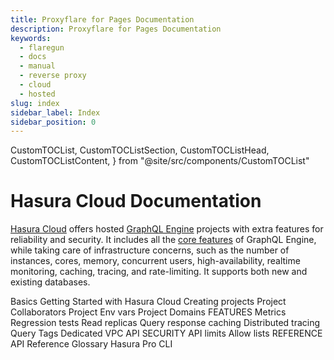 ```yaml
---
title: Proxyflare for Pages Documentation
description: Proxyflare for Pages Documentation
keywords:
  - flaregun
  - docs
  - manual
  - reverse proxy
  - cloud
  - hosted
slug: index
sidebar_label: Index
sidebar_position: 0
---
```


  CustomTOCList,
  CustomTOCListSection,
  CustomTOCListHead,
  CustomTOCListContent,
} from "@site/src/components/CustomTOCList"

# Hasura Cloud Documentation

[Hasura Cloud](https://cloud.hasura.io/signup/?pg=docs&plcmt=body&cta=hasura-cloud&tech=default) offers hosted [GraphQL Engine](https://github.com/hasura/graphql-engine) projects with extra features for reliability and security. It includes all the [core features](/graphql/core/index.mdx) of GraphQL Engine, while taking care of infrastructure concerns, such as the number of instances, cores, memory, concurrent users, high-availability, realtime monitoring, caching, tracing, and rate-limiting. It supports both new and existing databases.

<CustomTOCList>
  <CustomTOCListSection>
    <CustomTOCListHead>Basics</CustomTOCListHead>
    <CustomTOCListContent>
      <VersionedLink to="/graphql/cloud/getting-started/index">
        Getting Started with Hasura Cloud
      </VersionedLink>
      <VersionedLink to="/graphql/cloud/projects/create">
        Creating projects
      </VersionedLink>
      <VersionedLink to="/graphql/cloud/projects/collaborators">
        Project Collaborators
      </VersionedLink>
      <VersionedLink to="/graphql/cloud/projects/env-vars">
        Project Env vars
      </VersionedLink>
      <VersionedLink to="/graphql/cloud/projects/domains">
        Project Domains
      </VersionedLink>
    </CustomTOCListContent>
  </CustomTOCListSection>
  <CustomTOCListSection>
    <CustomTOCListHead>FEATURES</CustomTOCListHead>
    <CustomTOCListContent>
      <VersionedLink to="/graphql/cloud/metrics/index">Metrics</VersionedLink>
      <VersionedLink to="/graphql/cloud/regression-tests">
        Regression tests
      </VersionedLink>
      <VersionedLink to="/graphql/cloud/read-replicas">
        Read replicas
      </VersionedLink>
      <VersionedLink to="/graphql/cloud/response-caching">
        Query response caching
      </VersionedLink>
      <VersionedLink to="/graphql/cloud/tracing">
        Distributed tracing
      </VersionedLink>
      <VersionedLink to="/graphql/cloud/query-tags">Query Tags</VersionedLink>
      <VersionedLink to="/graphql/cloud/dedicated-vpc">
        Dedicated VPC
      </VersionedLink>
    </CustomTOCListContent>
  </CustomTOCListSection>
  <CustomTOCListSection>
    <CustomTOCListHead>API SECURITY</CustomTOCListHead>
    <CustomTOCListContent>
      <VersionedLink to="/graphql/cloud/security/api-limits">
        API limits
      </VersionedLink>
      <VersionedLink to="/graphql/cloud/security/allow-lists">
        Allow lists
      </VersionedLink>
    </CustomTOCListContent>
  </CustomTOCListSection>
  <CustomTOCListSection>
    <CustomTOCListHead>REFERENCE</CustomTOCListHead>
    <CustomTOCListContent>
      <VersionedLink to="/graphql/cloud/api-reference">
        API Reference
      </VersionedLink>
      <VersionedLink to="/graphql/cloud/glossary">Glossary</VersionedLink>
      <VersionedLink to="/graphql/cloud/hasurapro-cli/index">
        Hasura Pro CLI
      </VersionedLink>
    </CustomTOCListContent>
  </CustomTOCListSection>
</CustomTOCList>
